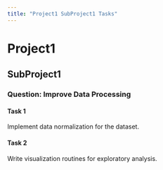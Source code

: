 ```yaml
---
title: "Project1 SubProject1 Tasks"
---
```


# Project1

## SubProject1

### Question: Improve Data Processing

#### Task 1 {#task:1}
Implement data normalization for the dataset.

#### Task 2 {#task:2}
Write visualization routines for exploratory analysis.

